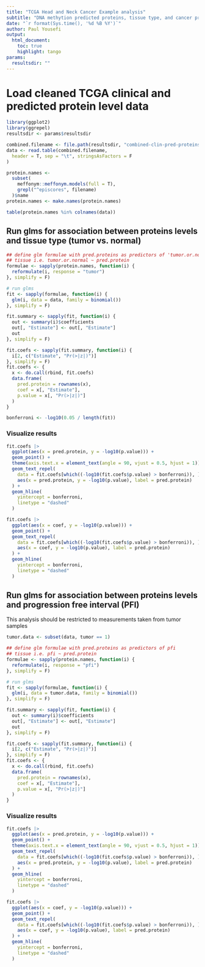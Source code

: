 ```yaml
---
title: "TCGA Head and Neck Cancer Example analysis"
subtitle: "DNA methytion predicted proteins, tissue type, and cancer progression"
date: "`r format(Sys.time(), '%d %B %Y')`"
author: Paul Yousefi
output:
  html_document:
    toc: true
    highlight: tango
params:
  resultsdir: ""
---
```


# Load cleaned TCGA clinical and predicted protein level data

```r
library(ggplot2)
library(ggrepel)
resultsdir <- params$resultsdir
```

```r
combined.filename <- file.path(resultsdir, "combined-clin-pred-proteins.txt")
data <- read.table(combined.filename,
  header = T, sep = "\t", stringsAsFactors = F
)
```

```r
protein.names <-
  subset(
    meffonym::meffonym.models(full = T),
    grepl("^episcores", filename)
  )$name
protein.names <- make.names(protein.names)

table(protein.names %in% colnames(data))
```

## Run glms for association between proteins levels and tissue type (tumor vs. normal)

```r
## define glm formulae with pred.proteins as predictors of 'tumor.or.normal'
## tissue i.e. tumor.or.normal ~ pred.protein
formulae <- sapply(protein.names, function(i) {
  reformulate(i, response = "tumor")
}, simplify = F)

# run glms
fit <- sapply(formulae, function(i) {
  glm(i, data = data, family = binomial())
}, simplify = F)

fit.summary <- sapply(fit, function(i) {
  out <- summary(i)$coefficients
  out[, "Estimate"] <- out[, "Estimate"]
  out
}, simplify = F)

fit.coefs <- sapply(fit.summary, function(i) {
  i[2, c("Estimate", "Pr(>|z|)")]
}, simplify = F)
fit.coefs <- {
  x <- do.call(rbind, fit.coefs)
  data.frame(
    pred.protein = rownames(x),
    coef = x[, "Estimate"],
    p.value = x[, "Pr(>|z|)"]
  )
}

bonferroni <- -log10(0.05 / length(fit))
```

### Visualize results

```r
fit.coefs |>
  ggplot(aes(x = pred.protein, y = -log10(p.value))) +
  geom_point() +
  theme(axis.text.x = element_text(angle = 90, vjust = 0.5, hjust = 1)) +
  geom_text_repel(
    data = fit.coefs[which((-log10(fit.coefs$p.value) > bonferroni)), ],
    aes(x = pred.protein, y = -log10(p.value), label = pred.protein)
  ) +
  geom_hline(
    yintercept = bonferroni,
    linetype = "dashed"
  )

fit.coefs |>
  ggplot(aes(x = coef, y = -log10(p.value))) +
  geom_point() +
  geom_text_repel(
    data = fit.coefs[which((-log10(fit.coefs$p.value) > bonferroni)), ],
    aes(x = coef, y = -log10(p.value), label = pred.protein)
  ) +
  geom_hline(
    yintercept = bonferroni,
    linetype = "dashed"
  )

```

## Run glms for association between proteins levels and progression free interval (PFI)

This analysis should be restricted to measurements taken from tumor samples

```r
tumor.data <- subset(data, tumor == 1)

## define glm formulae with pred.proteins as predictors of pfi
## tissue i.e. pfi ~ pred.protein
formulae <- sapply(protein.names, function(i) {
  reformulate(i, response = "pfi")
}, simplify = F)

# run glms
fit <- sapply(formulae, function(i) {
  glm(i, data = tumor.data, family = binomial())
}, simplify = F)

fit.summary <- sapply(fit, function(i) {
  out <- summary(i)$coefficients
  out[, "Estimate"] <- out[, "Estimate"]
  out
}, simplify = F)

fit.coefs <- sapply(fit.summary, function(i) {
  i[2, c("Estimate", "Pr(>|z|)")]
}, simplify = F)
fit.coefs <- {
  x <- do.call(rbind, fit.coefs)
  data.frame(
    pred.protein = rownames(x),
    coef = x[, "Estimate"],
    p.value = x[, "Pr(>|z|)"]
  )
}
```

### Visualize results

```r
fit.coefs |>
  ggplot(aes(x = pred.protein, y = -log10(p.value))) +
  geom_point() +
  theme(axis.text.x = element_text(angle = 90, vjust = 0.5, hjust = 1)) +
  geom_text_repel(
    data = fit.coefs[which((-log10(fit.coefs$p.value) > bonferroni)), ],
    aes(x = pred.protein, y = -log10(p.value), label = pred.protein)
  ) +
  geom_hline(
    yintercept = bonferroni,
    linetype = "dashed"
  )

fit.coefs |>
  ggplot(aes(x = coef, y = -log10(p.value))) +
  geom_point() +
  geom_text_repel(
    data = fit.coefs[which((-log10(fit.coefs$p.value) > bonferroni)), ],
    aes(x = coef, y = -log10(p.value), label = pred.protein)
  ) +
  geom_hline(
    yintercept = bonferroni,
    linetype = "dashed"
  )
```
